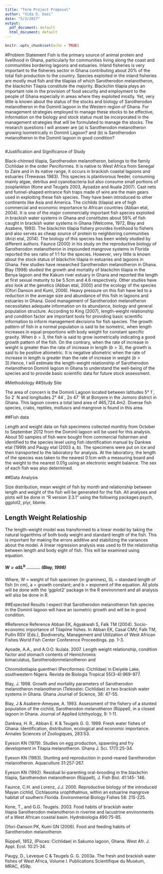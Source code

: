 ```yaml
---
title: "Term Project Proposal"
author: "Vida S. Osei"
date: "5/3/2017"
output:
  pdf_document: default
  html_document: default
---
```


```r
knitr::opts_chunk$set(echo = TRUE)
```

#Problem Statement
Fish is the primary source of animal protein and livelihood in Ghana, particularly for communities living along the coast and communities bordering lagoons and estuaries. Inland fisheries is very important to the fisheries sector in Ghana contributing about 20% of the total fish production to the country. Species exploited in the inland fisheries are mostly mud fish and the tilapias of which Sarotherodon melanotheron, the blackchin Tilapia constitute the majority. Blackchin tilapia plays an important role in the provision of food security and employment to the people of Ghana especially in areas where they exploited mostly.  Yet, very little is known about the status of the stocks and biology of Sarotherodon melanotheron in the Dominli lagoon in the Western region of Ghana. For management strategies employed to manage these stocks to be effective, information on the biology and stock status must be incorporated in the management strategies that will be formulated to manage the stocks. The research questions I will answer are (a) is Sarotherodon melanotheron growing Isometrically in Dominli Lagoon? and (b) is Sarotherodon melanotheron in the Dominli lagoon in good condition?
```r

```

#Justification and Significance of Study

Black-chinned tilapia, Sarotherodon melanotheron, belongs to the family Cichlidae in the order Perciformes. It is native to West Africa from Senegal to Zaire and in its native range, it occurs in brackish coastal lagoons and estuaries (Trewavas 1983). This species is plantivorous feeder, consuming mainly algae, detritus and cyanobacteria but also consume small portions of zooplankton (Kone and Teugels 2003, Ayoadze and Ikuala 2007). Cast nets and funnel-shaped entrance fish traps made of wire are the main gears used in exploiting these fish species. They have been introduced to other continents like Asia and America. The cichlids (tilapia) are of high commercial and economic importance to African countries (Abban etal, 2004).  It is one of the major commercially important fish species exploited in brackish water systems in Ghana and constitutes about 59% of fish caught in brackish water systems in Ghana (Welcome, 1972, Blay and Asabere, 1993). The blackchin tilapia fishery provides livelihood to fishers and also serves as cheap source of protein to neighboring communities (Arizi etal, 2014). The biology of this species has been widely studied by different authors. Faunce (2000) in his study on the reproductive biology of Sarotherodon melanotheron in impounded mangrove systems in Florida reported the sex ratio of 1:1 for the species. However, very little is known about the stock status of blackchin tilapia in estuaries and lagoons in Ghana. Few studies have researched Sarotherodon melanotheron in Ghana. Blay (1998) studied the growth and mortality of blackchin tilapia in the Benya lagoon and the Kakum river estuary in Ghana and reported the length at first sexual maturity to be 5.5cm and 4.6 respectively. Other studies have also look at the genetics (Abban etal, 2000) and the ecology of the species (Ofori Danson and Kumi, 2006). Heavy pressure on this fish have led to a reduction in the average size and abundance of this fish in lagoons and estuaries in Ghana. Good management of Sarotherodon melanotheron necessitates adequate information on its abundance, biology and general population structure.  According to King (2007), length-weight relationship and condition factor are important tools for providing basic scientific information to inform management decisions for fish species. The growth pattern of fish in a normal population is said to be isometric, when length increases in equal proportions with body weight for constant specific gravity. When $b = 3$, the fish is said to grow isometrically indicating a good growth pattern of the fish. On the contrary, when the rate of increase in weight is greater than the rate of increase in length $(b > 3)$, the growth is said to be positive allometric. It is negative allometric when the rate of increase in length is greater than the rate of increase in weight $(b>3)$.Hence, I will estimate the length-weight relationship of Sarotherodon melanotheron Dominli lagoon in Ghana to understand the well-being of the species and to provide basic scientific data for future stock assessment. 

#Methodology
##Study Site

The area of concern is the Dominli Lagoon located between latitudes 5° 1´, 5o 2´ N and longitudes 2° 44´, 2o 47´ W at Bonyere in the Jomoro district in Ghana. This lagoon covers a total land area of 465,724.4m2. Diverse fish species, crabs, reptiles, molluscs and mangrove is found in this area.

##Fish data

Length and weight data on fish specimens collected monthly from October to September 2012 from the Dominli lagoon will be used for this analysis.  About 50 samples of fish were bought from commercial fishermen and identified to the species level using fish identification manual by Dankwa etal (1999) and Paugy etal (2003 a, b). The specimens were put on ice and then transported to the laboratory for analysis. At the laboratory, the length of the species was taken to the nearest 0.1cm with a measuring board and the weight to the nearest 0.01g using an electronic weight balance. The sex of each fish was also determined.

##Data Analysis

Size distribution, mean weight of fish by month and relationship between length and weight of the fish will be generated for the fish. All analyses and plots will be done in "R version 3.3.1" using the following packages psych, ggplot2, plyr, bbmle.

## Length Weight Relatioship
The length-weight model was transformed to a linear model by taking the natural logarithms of both body weight and standard length of the fish. This is important for making the errors additive and stabilizing the variances about the model.
A linear regression analysis was used to fit the relationship between length and body eight of fish. This will be examined using equation.

##### $W = aSL^b$ ………. (Blay, 1998)
Where, W = weight of fish specimen (in grammes), SL = standard length of fish (in cm), a = growth constant; and b = exponent of the equation. All plots will be done with the ‘ggplot2’ 
package in the R environment and all analysis will also be done in R.

##Expected Results
I expect that Sarotherodon melanotheron fish species in the Dominli lagoon will have an isometric growth and will be in good condition.



#Reference
Reference
Abban EK, Agyakwah S, Falk TM (2004). Socio-economic importance of Tilapiine fishes. In Abban EK, Casal CMV, Falk TM, Pullin RSV (Eds.), Biodiversity, Management and Utilization of West African Fishes World Fish Center Conference Proceedings. pp. 1-3. 

Ayoade, A.A., and A.O.O. Ikulala. 2007. Length weight relationship, condition factor and stomach contents of Hemichromis bimaculatus, Sarotherodonmelanotheron and 

Chromidotilapia guentheri (Perciformes: Cichlidae) in Eleiyele Lake, southwestern Nigera. Revista de Biología Tropical 55(3-4):969-977.

Blay, J. 1998. Growth and mortality parameters of Sarotherodon melanotheron melanotheron (Teleostei: Cichlidae) in two brackish water systems in Ghana. Ghana Journal of 
Science, 38: 47-55. 

Blay, J & Asabere-Ameyaw, A. 1993. Assessment of the fishery of a stunted population of the cichlid, Sarotherodon melanotheron (Rüppel), in a closed lagoon in Ghana. Journal of
Applied Ichthyology, 9: 1-11.
 
Dankwa, H. R., Abban E. K & Teugels G. G. 1999. Fresh water fishes of Ghana: Identification,
distribution, ecological and economic importance. Annales Sciences of Zoologiques,  283:53. 

Eyeson KN (1979). Studies on egg production, spawning and fry development in Tilapia melanotheron. Ghana J. Sci. 17(1):25-34. 

Eyeson KN (1983). Stunting and reproduction in pond-reared Sarotherodon melanotheron. 
Aquaculture 31:257-267. 

Eyeson KN (1992). Residual bi-parenting oral-brooding in the blackchin tilapia, Sarotherodon melanotheron (Rüppell), J. Fish Biol. 41:145- 146. 

Faunce, C.H. and Lorenz, J.J. 2000. Reproductive biology of the introduced Mayan cichlid, Cichlasoma urophthalmus, within an estuarine mangrove habitat of southern Florida. Environmental Biology Fishes 58: 215-225. 

Kone, T., and G.G. Teugels. 2003. Food habits of brackish water tilapia Sarotherodon melanotheron in riverine and lacustrine environments of a West African coastal basin. 
Hydrobiologia 490:75-85.


Ofori-Danson PK, Kumi GN (2006). Food and feeding habits of Sarotherodon melanotheron 

Rüppell, 1852, (Pisces: Cichlidae) in Sakumo lagoon, Ghana. West Afr. J. Appl. Ecol. 10:21-34.

Paugy, D., Leveque C & Teugels G. G. 2003a. The fresh and brackish water fishes of West Africa, Volume I. Publications Scientifique du Muséum, MRAC, 459p. 


